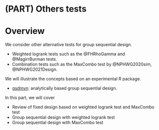 # (PART) Others tests {-}

# Overview {#overview-other-tests}

We consider other alternative tests for group sequential design.

- Weighted logrank tests such as the @FHRhoGamma and @MagirrBurman tests.
- Combination tests such as the MaxCombo test by @NPHWG2020sim, @NPHWG2021Design.

We will illustrate the concepts based on an experimental R package.

- [gsdmvn](https://merck.github.io/gsdmvn/): analytically based group sequential design.

In this part, we will cover

- Review of fixed design based on weighted logrank test and MaxCombo test
- Group sequential design with weighted logrank test
- Group sequential design with MaxCombo test
